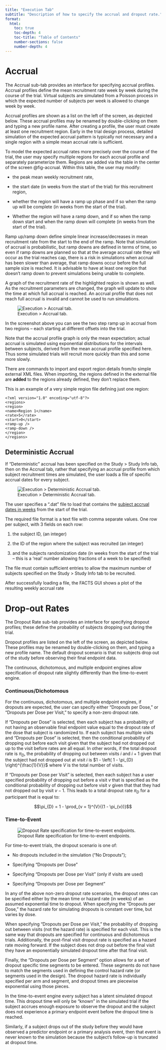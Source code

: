 ```yaml
---
title: "Execution Tab"
subtitle: "Description of how to specify the accrual and dropout rate."
format:
  html:
    toc: true
    toc-depth: 4
    toc-title: "Table of Contents"
    number-sections: false
    number-depth: 4
---
```



# Accrual

The Accrual sub-tab provides an interface for specifying accrual profiles. Accrual profiles define the mean recruitment rate week by week during the course of the trial. Virtual subjects are simulated from a Poisson process in which the expected number of subjects per week is allowed to change week by week.

Accrual profiles are shown as a list on the left of the screen, as depicted below. These accrual profiles may be renamed by double-clicking on them and typing a new profile name. After creating a profile, the user must create at least one recruitment region. Early in the trial design process, detailed simulation of the expected accrual pattern is typically not necessary and a single region with a simple mean accrual rate is sufficient.

To model the expected accrual rates more precisely over the course of the trial, the user may specify multiple regions for each accrual profile and
separately parameterize them. Regions are added via the table in the
center of the screen @fig-accrual. Within this table, the user may
modify:

-   the peak mean weekly recruitment rate,

-   the start date (in weeks from the start of the trial) for this
    recruitment region,

-   whether the region will have a ramp up phase and if so when the ramp
    up will be complete (in weeks from the start of the trial).

-   Whether the region will have a ramp down, and if so when the ramp
    down start and when the ramp down will complete (in weeks from the
    start of the trial).

Ramp up/ramp down define simple linear increase/decreases in mean
recruitment rate from the start to the end of the ramp. Note that
simulation of accrual is probabilistic, but ramp downs are defined in
terms of time, so even if ramp downs are planned so that at the average
accrual rate they will occur as the trial reaches cap, there is a risk
in simulations when accrual has been slower than average, that ramp
downs occur before the full sample size is reached. It is advisable to
have at least one region that doesn’t ramp down to prevent simulations
being unable to complete.

A graph of the recruitment rate of the highlighted region is shown as
well. As the recruitment parameters are changed, the graph will update
to show the time at which full accrual is reached. An accrual profile
that does not reach full accrual is invalid and cannot be used to run
simulations.

![Execution > Accrual tab.](coreUGattachments/CoreUserGuide/media/image2.png){#fig-accrual}

In the screenshot above you can see the two step ramp up in accrual from
two regions – each starting at different offsets into the trial.

Note that the accrual profile graph is only the mean expectation; actual
accrual is simulated using exponential distributions for the intervals
between subjects, derived from the mean accrual profile specified here.
Thus some simulated trials will recruit more quickly than this and some
more slowly.

There are commands to import and export region details from/to simple
external XML files. When importing, the regions defined in the external
file are **added** to the regions already defined, they don’t replace
them.

This is an example of a very simple region file defining just one
region:

```verbatim
<?xml version="1.0" encoding="utf-8"?>
<regions>
<region>
<name>Region 1</name>
<rate>5</rate>
<start>0</start>
<ramp-up />
<ramp-down />
</region>
</regions>
```

## Deterministic Accrual

If “Deterministic” accrual has been specified on the Study &gt; Study
Info tab, then on the Accrual tab, rather that specifying an accrual
profile from which subject recruitment times are simulated, the user
loads a file of specific accrual dates for every subject.

![Execution > Deterministic Accrual tab.](coreUGattachments/CoreUserGuide/media/image4.png){#fig-detaccrual}

The user specifies a “.dat” file to load that contains the [subject
accrual dates in weeks](## "This value is in weeks from FACTS 7.0 onwards, previously it was in days.") from the start of the trial.

The required file format is a text file with comma separate values. One
row per subject, with 3 fields on each row:

1.  the subject ID, (an integer)

2.  the ID of the region where the subject was recruited (an integer)

3.  and the subjects randomization date (in weeks from the start of the
    trial – this is a ‘real’ number allowing fractions of a week to be
    specified)

The file must contain sufficient entries to allow the maximum number of
subjects specified on the Study > Study Info tab to be recruited.

After successfully loading a file, the FACTS GUI shows a plot of the
resulting weekly accrual rate

# Drop-out Rates

The Dropout Rate sub-tab provides an interface for specifying dropout
profiles; these define the probability of subjects dropping out during
the trial.

Dropout profiles are listed on the left of the screen, as depicted
below. These profiles may be renamed by double-clicking on them, and
typing a new profile name. The default dropout scenario is that no
subjects drop out of the study before observing their final endpoint data.

The continuous, dichotomous, and multiple endpoint engines allow specification
of dropout rate slightly differently than the time-to-event engine.

::: {.panel-tabset}

### Continuous/Dichotomous

For the continuous, dichotomous, and multiple endpoint
engines, if dropouts are expected, the user can specify either
“Dropouts per Dose,” or “Dropouts per Dose per Visit,” to specify a non-zero
dropout rate.

If “Dropouts per Dose” is selected, then each subject has a probability
of not having an observable final endpoint value equal to the dropout
rate of the dose that subject is randomized to. If each subject has
multiple visits and “Dropouts per Dose” is selected, then the
conditional probability of dropping out before each visit given that the
subject had not dropped out up to the visit before rates are all equal.
In other words, if the total dropout rate is $\pi_D$, the
probability of dropping out between visits $i$ and $i+1$ given that
the subject had not dropped out at visit $i$ is
$1 - \left( 1 - \pi_{D} \right)^{\frac{1}{V}}$ where $V$ is the total
number of visits.

If “Dropouts per Dose per Visit” is selected, then each subject has a
user specified probability of dropping out before a visit $v$ that is
specified as the conditional probability of dropping out before visit
$v$ given that that they had not dropped out by visit $v-1$. This
leads to a total dropout rate $\pi_D$ for a participant that
is equal to:

$$\pi_{D} = 1 - \prod_{v = 1}^{V}{(1 - \pi_{v})}$$

### Time-to-Event

![Dropout Rate specification for time-to-event endpoints.](./attachments/tte/media/image37.png){#fig-ttedropouts}

For time-to-event trials, the dropout scenario is one of:

-   No dropouts included in the simulation ("No Dropouts");

-   Specifying "Dropouts per Dose"

-   Specifying "Dropouts per Dose per Visit" (only if visits are used)

-   Specifying "Dropouts per Dose per Segment"

In any of the above non-zero dropout rate scenarios, the dropout rates can
be specified either by the mean time or hazard rate (in weeks) of an assumed
exponential time to dropout. When specifying the "Dropouts per Dose," the
hazard rate for simulating dropouts is constant over time, but varies by dose.

When specifying "Dropouts per Dose per Visit," the probability of dropping out
between visits (not the hazard rate) is specified for each visit. This is
the same way that dropouts are specified for continuous and dichotomous trials.
Additionally, the post-final visit dropout rate is specified as a hazard rate
moving forward. If the subject does not drop out before the final visit they
have an exponentially simulated dropout time after that final visit.

Finally, the "Dropouts per Dose per Segment"
option allows for a set of dropout specific time segments to be entered. These
segments do not have to match the segments used in defining the control
hazard rate (or segments used in the design). The dropout hazard rate is
individually specified per arm and segment, and dropout times are piecewise
exponential using those pieces.

In the time-to-event engine every subject has a latent simulated dropout time.
This dropout time will only be "known" in the simulated trial if the subject
accrues enough exposure to observe the dropout and the subject does not
experience a primary endpoint event before the dropout time is reached.

Similarly, if a subject drops out of the study before they would have observed
a predictor endpoint or a primary analysis event, then that event is never
known to the simulation because the subject's follow-up is truncated at
dropout time.

:::
